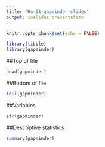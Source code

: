 ```yaml
---
title: "Hw-01-gapminder-slides"
output: ioslides_presentation
---
```


```r
knitr::opts_chunk$set(echo = FALSE)
```

```r
library(tibble)
library(gapminder)
```

##Top of file
```r
head(gapminder)
```

##Bottom of file
```r
tail(gapminder)
```

##Variables
```r
str(gapminder)
```

##Descriptive statistics
```r
summary(gapminder)
```